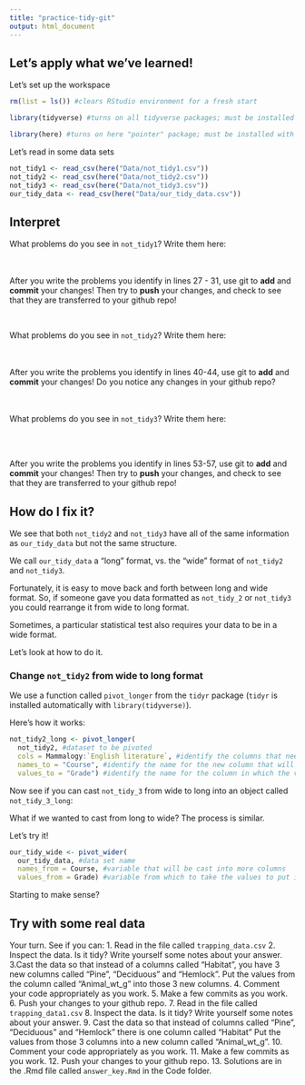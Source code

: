 ```yaml
---
title: "practice-tidy-git"
output: html_document
---
```


## Let's apply what we've learned!

Let's set up the workspace

```r
rm(list = ls()) #clears RStudio environment for a fresh start

library(tidyverse) #turns on all tidyverse packages; must be installed with install.packages("tidyverse") first time

library(here) #turns on here "pointer" package; must be installed with install.packages("here") first time
```

Let's read in some data sets

```r
not_tidy1 <- read_csv(here("Data/not_tidy1.csv"))
not_tidy2 <- read_csv(here("Data/not_tidy2.csv"))
not_tidy3 <- read_csv(here("Data/not_tidy3.csv"))
our_tidy_data <- read_csv(here("Data/our_tidy_data.csv"))
```

## Interpret
What problems do you see in `not_tidy1`? Write them here:





\
\
After you write the problems you identify in lines 27 - 31, use git to **add** and **commit** your changes!
Then try to **push** your changes, and check to see that they are transferred to your github repo!

\

What problems do you see in `not_tidy2`? Write them here:





\
\
After you write the problems you identify in lines 40-44, use git to **add** and **commit** your changes!
Do you notice any changes in your github repo?

\
\
What problems do you see in `not_tidy3`? Write them here:





\
\

After you write the problems you identify in lines 53-57, use git to **add** and **commit** your changes!
Then try to **push** your changes, and check to see that they are transferred to your github repo!
\

## How do I fix it?
We see that both `not_tidy2` and `not_tidy3` have all of the same information as
`our_tidy_data` but not the same structure.

We call `our_tidy_data` a "long" format, vs. the "wide" format of `not_tidy2` and `not_tidy3`.

Fortunately, it is easy to move back and forth between long and wide format.
So, if someone gave you data formatted as `not_tidy_2` or `not_tidy3` you could rearrange it from wide to long format.

Sometimes, a particular statistical test also requires your data to be in a wide format. 

Let's look at how to do it.

### Change `not_tidy2` from wide to long format

We use a function called `pivot_longer` from the `tidyr` package (`tidyr` is installed automatically with `library(tidyverse)`).

Here's how it works:

```r
not_tidy2_long <- pivot_longer(
  not_tidy2, #dataset to be pivoted
  cols = Mammalogy:`English literature`, #identify the columns that need to be cast
  names_to = "Course", #identify the name for the new column that will take all the course names
  values_to = "Grade") #identify the name for the column in which the values will be stored)
```

Now see if you can cast `not_tidy_3` from wide to long into an object called `not_tidy_3_long`:



What if we wanted to cast from long to wide? The process is similar.

Let's try it!

```r
our_tidy_wide <- pivot_wider(
  our_tidy_data, #data set name
  names_from = Course, #variable that will be cast into more columns
  values_from = Grade) #variable from which to take the values to put in the new columns
```

Starting to make sense?

## Try with some real data
Your turn. See if you can:
1. Read in the file called `trapping_data.csv`
2. Inspect the data. Is it tidy? Write yourself some notes about your answer.
3.Cast the data so that instead of a columns called "Habitat", you have 3 new columns called "Pine", "Deciduous" and "Hemlock". Put the values from the column called "Animal_wt_g" into those 3 new columns.
4. Comment your code appropriately as you work.
5. Make a few commits as you work.
6. Push your changes to your github repo.
7. Read in the file called `trapping_data1.csv` 
8. Inspect the data. Is it tidy? Write yourself some notes about your answer.
9. Cast the data so that instead of columns called "Pine", "Deciduous" and "Hemlock" there is one column called "Habitat" Put the values from those 3 columns into a new column called "Animal_wt_g".
10. Comment your code appropriately as you work.
11. Make a few commits as you work.
12. Push your changes to your github repo.
13. Solutions are in the .Rmd file called `answer_key.Rmd` in the Code folder.
